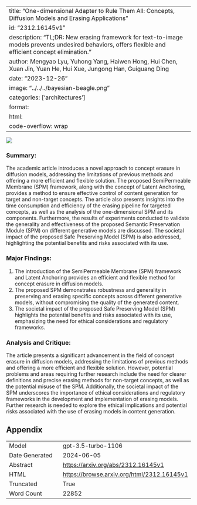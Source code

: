 
---
title: "One-dimensional Adapter to Rule Them All: Concepts, Diffusion Models and Erasing Applications"
id: "2312.16145v1"
description: "TL;DR: New erasing framework for text-to-image models prevents undesired behaviors, offers flexible and efficient concept elimination."
author: Mengyao Lyu, Yuhong Yang, Haiwen Hong, Hui Chen, Xuan Jin, Yuan He, Hui Xue, Jungong Han, Guiguang Ding
date: "2023-12-26"
image: "../../../bayesian-beagle.png"
categories: ['architectures']
format:
  html:
    code-overflow: wrap
---

![](../../../bayesian-beagle.png)

### Summary:

The academic article introduces a novel approach to concept erasure in diffusion models, addressing the limitations of previous methods and offering a more efficient and flexible solution. The proposed SemiPermeable Membrane (SPM) framework, along with the concept of Latent Anchoring, provides a method to ensure effective control of content generation for target and non-target concepts. The article also presents insights into the time consumption and efficiency of the erasing pipeline for targeted concepts, as well as the analysis of the one-dimensional SPM and its components. Furthermore, the results of experiments conducted to validate the generality and effectiveness of the proposed Semantic Preservation Module (SPM) on different generative models are discussed. The societal impact of the proposed Safe Preserving Model (SPM) is also addressed, highlighting the potential benefits and risks associated with its use.

### Major Findings:
1. The introduction of the SemiPermeable Membrane (SPM) framework and Latent Anchoring provides an efficient and flexible method for concept erasure in diffusion models.
2. The proposed SPM demonstrates robustness and generality in preserving and erasing specific concepts across different generative models, without compromising the quality of the generated content.
3. The societal impact of the proposed Safe Preserving Model (SPM) highlights the potential benefits and risks associated with its use, emphasizing the need for ethical considerations and regulatory frameworks.

### Analysis and Critique:
The article presents a significant advancement in the field of concept erasure in diffusion models, addressing the limitations of previous methods and offering a more efficient and flexible solution. However, potential problems and areas requiring further research include the need for clearer definitions and precise erasing methods for non-target concepts, as well as the potential misuse of the SPM. Additionally, the societal impact of the SPM underscores the importance of ethical considerations and regulatory frameworks in the development and implementation of erasing models. Further research is needed to explore the ethical implications and potential risks associated with the use of erasing models in content generation.

## Appendix

|          |          |
|----------|----------|
| Model     | gpt-3.5-turbo-1106       |
| Date Generated     | 2024-06-05       |
| Abstract | [https://arxiv.org/abs/2312.16145v1](https://arxiv.org/abs/2312.16145v1)        |
| HTML     | [https://browse.arxiv.org/html/2312.16145v1](https://browse.arxiv.org/html/2312.16145v1)       |
| Truncated       | True       |
| Word Count       | 22852       |
